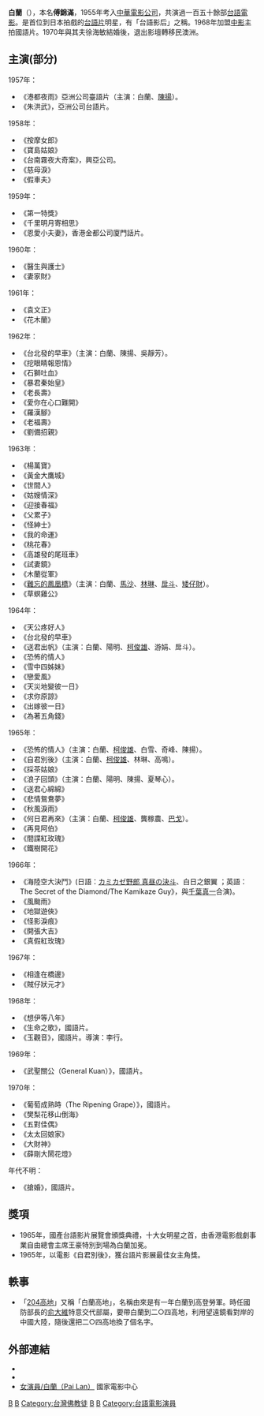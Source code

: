 {{藝人
|姓名 = 白蘭
|英文名 = Bai Lan 
|類型 = 女演員
|圖片 = 19680403白蘭.jpg
|圖片尺寸 = 
|圖片簡介 = 攝於1968年
|原名 = 傅錦滿
|暱稱 = 出租明星、台語影后
|籍貫 =  
|出生日期 = {{birth year and age|1938}}
|出生地 = {{TWN-JPN}}[[台南州|台南州]]
|逝世日期 = 
|逝世地點 = 
|語言 = [[現代標準漢語|國語]]、[[台語|台語]]
|教育程度 =
|信仰 = [[佛教|佛教]]
|父母 = 
|配偶 = 徐海敏
|兒女 = 
|出道作 = 《朱洪武》
|出道日期 = 1957年
|代表作 = 
|活躍年代 = 1957－1970年
|獎項 =
{{獎項|name=[[台語片影展|台語片影展]]|最佳女主角| 1965年 |《自君别後》}}
|imdb =
}}
'''白蘭'''（{{bd|1938年}}），本名'''傅錦滿'''，1955年考入[[中華電影公司|中華電影公司]]，共演過一百五十餘部[[台語電影|台語電影]]。是首位到日本拍戲的[[台語片|台語片]]明星，有「台語影后」之稱。1968年加盟[[中影股份有限公司|中影]]主拍國語片。1970年與其夫徐海敏結婚後，退出影壇轉移民澳洲。

==主演(部分)==
;1957年：
*《港都夜雨》亞洲公司臺語片（主演：白蘭、[[陳揚_(臺灣演員)|陳揚]]）。
*《朱洪武》，亞洲公司台語片。

;1958年：
*《按摩女郎》
*《寶島姑娘》	
*《台南霧夜大奇案》，興亞公司。
*《慈母淚》
*《假車夫》

;1959年：
*《第一特獎》
*《千里明月寄相思》
*《恩愛小夫妻》，香港金都公司廈門話片。

;1960年：
*《醫生與護士》
*《妻家財》

;1961年：
*《袁文正》
*《花木蘭》

;1962年：
*《台北發的早車》（主演：白蘭、陳揚、吳靜芳）。
*《挖眼睛報恩情》
*《石獅吐血》
*《暴君秦始皇》
*《老長壽》
*《愛你在心口難開》
*《羅漢腳》
*《老福壽》
*《劉備招親》

;1963年：
*《楊萬寶》
*《黃金大鷹城》
*《世間人》
*《姑嫂情深》
*《迎接春福》
*《父累子》
*《怪紳士》
*《我的命運》
*《桃花春》
*《高雄發的尾班車》
*《試妻鏡》
*《木蘭從軍》
*《[[難忘的鳳凰橋|難忘的鳳凰橋]]》（主演：白蘭、[[馬沙|馬沙]]、[[林琳_(台灣)|林琳]]、[[戽斗_(演員)|戽斗]]、[[矮仔財|矮仔財]]）。
*《草螟雞公》

;1964年：	
*《天公疼好人》
*《台北發的早車》
*《送君出帆》（主演：白蘭、陽明、[[柯俊雄|柯俊雄]]、游娟、戽斗）。
*《恐怖的情人》
*《雪中四姊妹》
*《戀愛風》
*《天災地變彼一日》
*《求你原諒》
*《出嫁彼一日》
*《為著五角錢》

;1965年：	
*《恐怖的情人》（主演：白蘭、[[柯俊雄|柯俊雄]]、白雪、奇峰、陳揚）。
*《自君別後》（主演：白蘭、[[柯俊雄|柯俊雄]]、林琳、高鳴）。
*《採茶姑娘》
*《浪子回頭》（主演：白蘭、陽明、陳揚、夏琴心）。
*《送君心綿綿》
*《悲情鴛鴦夢》
*《秋風淚雨》
*《何日君再來》（主演：白蘭、[[柯俊雄|柯俊雄]]、龔稼農、[[巴戈|巴戈]]）。
*《再見阿伯》
*《間諜紅玫瑰》
*《鐵樹開花》

;1966年：
*《海陸空大決鬥》(日語：[[銀翼大決鬥|カミカゼ野郎 真昼の決斗]]、白日之銀翼 ；英語：The Secret of the Diamond/The Kamikaze Guy》，與[[千葉真一|千葉真一]]合演)。
*《風颱雨》
*《地獄遊俠》
*《怪影淚痕》
*《開張大吉》
*《真假紅玫瑰》

;1967年：
*《相逢在橋邊》
*《賊仔狀元才》

;1968年：
*《想伊等八年》
*《生命之歌》，國語片。
*《玉觀音》，國語片。導演：李行。

;1969年：
*《武聖關公（General Kuan）》，國語片。

;1970年：
*《葡萄成熟時（The Ripening Grape）》，國語片。
*《樊梨花移山倒海》
*《五對佳偶》
*《太太回娘家》
*《大財神》
*《薛剛大鬧花燈》

;年代不明：
*《搶婚》，國語片。

==獎項==
*1965年，國產台語影片展覽會頒獎典禮，十大女明星之首，由香港電影戲劇事業自由總會主席王豪特別到場為白蘭加冕。
*1965年，以電影《自君別後》，獲台語片影展最佳女主角獎。

==軼事==
*「[[204高地|204高地]]」又稱「白蘭高地」，名稱由來是有一年白蘭到高登勞軍。時任國防部長的[[俞大維|俞大維]]特意交代部屬，要帶白蘭到二○四高地，利用望遠鏡看對岸的中國大陸，隨後還把二○四高地換了個名字。

==外部連結==
* {{hkmdb name|3756}}
* {{douban people}}
* [http://www.ctfa.org.tw/filmmaker/content.php?cid=3&id=590 女演員/白蘭（Pai Lan）] {{Wayback|url=http://www.ctfa.org.tw/filmmaker/content.php?cid=3&id=590 |date=20150407095358 }}國家電影中心

[[Category:傅姓|B]]
[[Category:閩南裔臺灣人|B]]
[[Category:台灣佛教徒|Category:台灣佛教徒]]
[[Category:台南市人|B]]
[[Category:台灣电影女演員|B]]
[[Category:台語電影演員|Category:台語電影演員]]